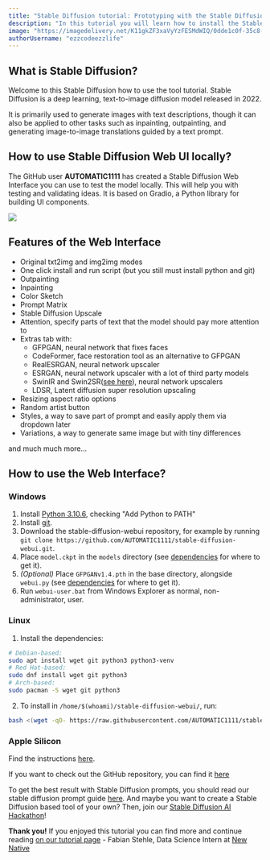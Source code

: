 ```yaml
---
title: "Stable Diffusion tutorial: Prototyping with the Stable Diffusion Web UI"
description: "In this tutorial you will learn how to install the Stable Diffusion Web UI to validate your ideas"
image: "https://imagedelivery.net/K11gkZF3xaVyYzFESMdWIQ/0dde1c0f-35c8-499f-1891-0cead40bee00/full"
authorUsername: "ezzcodeezzlife"
---
```


## What is Stable Diffusion?

Welcome to this Stable Diffusion how to use the tool tutorial. Stable Diffusion is a deep learning, text-to-image diffusion model released in 2022.

It is primarily used to generate images with text descriptions, though it can also be applied to other tasks such as inpainting, outpainting, and generating image-to-image translations guided by a text prompt.

## How to use Stable Diffusion Web UI locally?

The GitHub user **AUTOMATIC1111** has created a Stable Diffusion Web Interface you can 
use to test the model locally. This will help you with testing and validating ideas.
It is based on Gradio, a Python library for building UI components.

<Img src="https://raw.githubusercontent.com/AUTOMATIC1111/stable-diffusion-webui/master/screenshot.png" />

## Features of the Web Interface

- Original txt2img and img2img modes
- One click install and run script (but you still must install python and git)
- Outpainting
- Inpainting
- Color Sketch
- Prompt Matrix
- Stable Diffusion Upscale
- Attention, specify parts of text that the model should pay more attention to
- Extras tab with:
    - GFPGAN, neural network that fixes faces
    - CodeFormer, face restoration tool as an alternative to GFPGAN
    - RealESRGAN, neural network upscaler
    - ESRGAN, neural network upscaler with a lot of third party models
    - SwinIR and Swin2SR([see here](https://github.com/AUTOMATIC1111/stable-diffusion-webui/pull/2092)), neural network upscalers
    - LDSR, Latent diffusion super resolution upscaling
- Resizing aspect ratio options
- Random artist button
- Styles, a way to save part of prompt and easily apply them via dropdown later
- Variations, a way to generate same image but with tiny differences

and much much more...

## How to use the Web Interface?

### Windows

1. Install [Python 3.10.6](https://www.python.org/downloads/windows/), checking "Add Python to PATH"
2. Install [git](https://git-scm.com/download/win).
3. Download the stable-diffusion-webui repository, for example by running `git clone https://github.com/AUTOMATIC1111/stable-diffusion-webui.git`.
4. Place `model.ckpt` in the `models` directory (see [dependencies](https://github.com/AUTOMATIC1111/stable-diffusion-webui/wiki/Dependencies) for where to get it).
5. _*(Optional)*_ Place `GFPGANv1.4.pth` in the base directory, alongside `webui.py` (see [dependencies](https://github.com/AUTOMATIC1111/stable-diffusion-webui/wiki/Dependencies) for where to get it).
6. Run `webui-user.bat` from Windows Explorer as normal, non-administrator, user.


### Linux

1. Install the dependencies:
```bash
# Debian-based:
sudo apt install wget git python3 python3-venv
# Red Hat-based:
sudo dnf install wget git python3
# Arch-based:
sudo pacman -S wget git python3
```
2. To install in `/home/$(whoami)/stable-diffusion-webui/`, run:
```bash
bash <(wget -qO- https://raw.githubusercontent.com/AUTOMATIC1111/stable-diffusion-webui/master/webui.sh)
```

### Apple Silicon

Find the instructions [here](https://github.com/AUTOMATIC1111/stable-diffusion-webui/wiki/Installation-on-Apple-Silicon).

If you want to check out the GitHub repository, you can find it [here](https://github.com/AUTOMATIC1111/stable-diffusion-webui)

To get the best result with Stable Diffusion prompts, you should read our stable diffusion prompt guide [here](https://lablab.ai/t/stable-diffusion-prompt-engineering). And maybe you want to create a Stable Diffusion based tool of your own? Then, join our [Stable Diffusion AI Hackathon](https://lablab.ai/event/stable-diffusion-hackathon)!

**Thank you!** If you enjoyed this tutorial you can find more and continue reading [on our tutorial page](https://lablab.ai/t/) - Fabian Stehle, Data Science Intern at [New Native](https://newnative.ai/)

